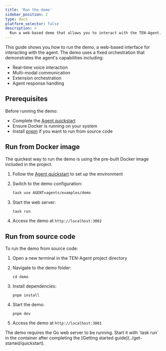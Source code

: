 ```yaml
---
title: 'Run the demo'
sidebar_position: 2
type: docs
platform_selector: false
description: >
  Run a web-based demo that allows you to interact with the TEN-Agent.
---
```


This guide shows you how to run the <Vpd k="NAME" /> demo, a web-based interface for interacting with the agent. The demo uses a fixed orchestration that demonstrates the agent's capabilities including:

- Real-time voice interaction
- Multi-modal communication
- Extension orchestration
- Agent response handling

## Prerequisites

Before running the demo:  
- Complete the [Agent quickstart](../get-started/quickstart)
- Ensure Docker is running on your system
- Install [pnpm](https://pnpm.io/installation) if you want to run from source code

## Run from Docker image

The quickest way to run the demo is using the pre-built Docker image included in the project.

1. Follow the [Agent quickstart](../get-started/quickstart) to set up the environment

1. Switch to the demo configuration:
    
    ```bash
    task use AGENT=agents/examples/demo
    ```

1. Start the web server:

    ```bash
    task run
    ```

1. Access the demo at `http://localhost:3002`

## Run from source code

To run the demo from source code:

1. Open a new terminal in the TEN-Agent project directory

1. Navigate to the demo folder:

    ```
    cd demo
    ```

1. Install dependencies:

    ```
    pnpm install
    ```

1. Start the demo:

    ```
    pnpm dev
    ```

1. Access the demo at `http://localhost:3001`


<Admonition type="info">
The demo requires the Go web server to be running. Start it with `task run` in the container after completing the [Getting started guide](../get-started/quickstart).
</Admonition>